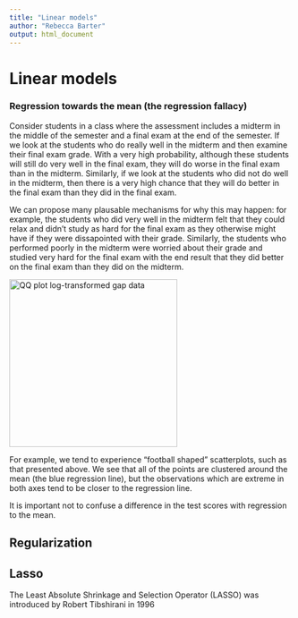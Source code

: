 ```yaml
---
title: "Linear models"
author: "Rebecca Barter"
output: html_document
---
```


# Linear models




### Regression towards the mean (the regression fallacy)

Consider students in a class where the assessment includes a midterm in the middle of the semester and a final exam at the end of the semester. If we look at the students who do really well in the midterm and then examine their final exam grade. With a very high probability, although these students will still do very well in the final exam, they will do worse in the final exam than in the midterm. Similarly, if we look at the students who did not do well in the midterm, then there is a very high chance that they will do better in the final exam than they did in the final exam.

We can propose many plausable mechanisms for why this may happen: for example, the students who did very well in the midterm felt that they could relax and didn't study as hard for the final exam as they otherwise might have if they were dissapointed with their grade. Similarly, the students who performed poorly in the midterm were worried about their grade and studied very hard for the final exam with the end result that they did better on the final exam than they did on the midterm.



<img src="http://www.math.uah.edu/stat/sample/SampleRegressionMean.png" alt="QQ plot log-transformed gap data" style="width:300px;height:300px;">

For example, we tend to experience "football shaped" scatterplots, such as that presented above. We see that all of the points are clustered around the mean (the blue regression line), but the observations which are extreme in both axes tend to be closer to the regression line.

It is important not to confuse a difference in the test scores with regression to the mean.


## Regularization


## Lasso

The Least Absolute Shrinkage and Selection Operator (LASSO) was introduced by Robert Tibshirani in 1996







